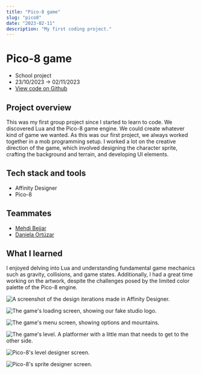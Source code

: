 ```yaml
---
title: "Pico-8 game"
slug: "pico8"
date: "2023-02-11"
description: "My first coding project."
---
```


# Pico-8 game

- School project
- 23/10/2023 -> 02/11/2023
- [View code on Github](https://github.com/lemathurin/pico8)

## Project overview

This was my first group project since I started to learn to code. We discovered Lua and the Pico-8 game engine. We could create whatever kind of game we wanted. As this was our first project, we always worked together in a mob programming setup. I worked a lot on the creative direction of the game, which involved designing the character sprite, crafting the background and terrain, and developing UI elements.

## Tech stack and tools

- Affinity Designer
- Pico-8

## Teammates

- [Mehdi Bejjar](https://github.com/bejjarmehdi)
- [Daniela Ortúzar](https://github.com/danielaortuzar)

## What I learned

I enjoyed delving into Lua and understanding fundamental game mechanics such as gravity, collisions, and game states. Additionally, I had a great time working on the artwork, despite the challenges posed by the limited color palette of the Pico-8 engine.

<Image
  src="https://5q44w9bzpv.ufs.sh/f/vqzvWuhpJmwXhoYKEmZgUTZi1IXl89BAyExJo46K3DYk0pVC"
  alt="A screenshot of the design iterations made in Affinity Designer."
/>

<Image
  src="https://5q44w9bzpv.ufs.sh/f/vqzvWuhpJmwXNbp5WfrPV9aX7GKwfgvtTzMLsJeBUjynFP40"
  alt="The game's loading screen, showing our fake studio logo."
/>

<Image
  src="https://5q44w9bzpv.ufs.sh/f/vqzvWuhpJmwXyw7RiAuqBWUTLJdcqpZ3N9a6DX2rf1IAegxG"
  alt="The game's menu screen, showing options and mountains."
/>

<Image
  src="https://5q44w9bzpv.ufs.sh/f/vqzvWuhpJmwXbl3ef7H43ci8ULMeQfRV6AKa09oxd7Xg5mDJ"
  alt="The game's level. A platformer with a little man that needs to get to the other side."
/>

<Image
  src="https://5q44w9bzpv.ufs.sh/f/vqzvWuhpJmwXZsqeiKCSLlRducqbNZgY7F3QVhKp02nC4JrI"
  alt="Pico-8's level designer screen."
/>

<Image
  src="https://5q44w9bzpv.ufs.sh/f/vqzvWuhpJmwX1ypzSuIRHdtW9MuSenZ7CN360Bwy8IpQijUb"
  alt="Pico-8's sprite designer screen."
/>
